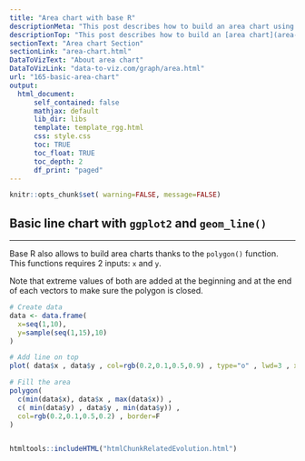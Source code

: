 ```yaml
---
title: "Area chart with base R"
descriptionMeta: "This post describes how to build an area chart using base R and the polygon function. Reproducible code is provided."
descriptionTop: "This post describes how to build an [area chart](area-chart.html) using base R and the `polygon()` function. See the [area chart](area-chart.html) section for a `ggplot2` implementation."
sectionText: "Area chart Section"
sectionLink: "area-chart.html"
DataToVizText: "About area chart"
DataToVizLink: "data-to-viz.com/graph/area.html"
url: "165-basic-area-chart"
output:
  html_document:
      self_contained: false    
      mathjax: default
      lib_dir: libs
      template: template_rgg.html
      css: style.css
      toc: TRUE
      toc_float: TRUE
      toc_depth: 2
      df_print: "paged"
---
```



```r
knitr::opts_chunk$set( warning=FALSE, message=FALSE)
```

<div class="container">




# Basic line chart with `ggplot2` and `geom_line()`
***

<div class = "row">

<div class = "col-md-6  col-sm-12 align-self-center">

Base R also allows to build area charts thanks to the `polygon()` function. This functions requires 2 inputs: `x` and `y`. 

Note that extreme values of both are added at the beginning and at the end of each vectors to make sure the polygon is closed.

</div>


<div class = "col-md-6  col-sm-12">

```r
# Create data
data <- data.frame(
  x=seq(1,10), 
  y=sample(seq(1,15),10)
)

# Add line on top
plot( data$x , data$y , col=rgb(0.2,0.1,0.5,0.9) , type="o" , lwd=3 , xlab="" , ylab="size" , pch=20)

# Fill the area
polygon( 
  c(min(data$x), data$x , max(data$x)) , 
  c( min(data$y) , data$y , min(data$y)) , 
  col=rgb(0.2,0.1,0.5,0.2) , border=F
)
```


</div>
</div>



```r
```



















<!-- Close container -->
</div>




```r
htmltools::includeHTML("htmlChunkRelatedEvolution.html")
```
